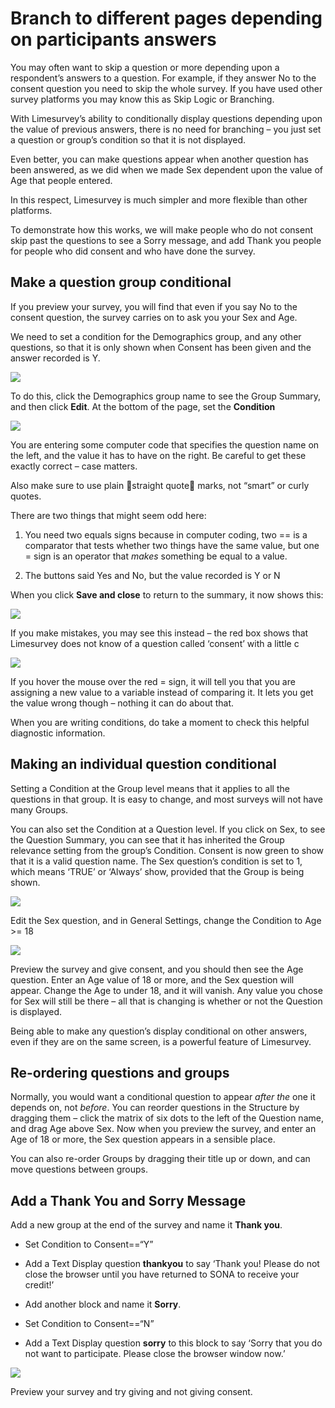 # Branch to different pages depending on participants answers

You may often want to skip a question or more depending upon a
respondent’s answers to a question. For example, if they answer No to
the consent question you need to skip the whole survey. If you have used
other survey platforms you may know this as Skip Logic or Branching.

With Limesurvey’s ability to conditionally display questions depending
upon the value of previous answers, there is no need for branching – you
just set a question or group’s condition so that it is not displayed.

Even better, you can make questions appear when another question has
been answered, as we did when we made Sex dependent upon the value of
Age that people entered.

In this respect, Limesurvey is much simpler and more flexible than other
platforms.

To demonstrate how this works, we will make people who do not consent
skip past the questions to see a Sorry message, 
and add Thank you people for people who did consent and
who have done the survey.

## Make a question group conditional

If you preview your survey, you will find that even if
you say No to the consent question, the survey carries on to ask you
your Sex and Age.

We need to set a condition for the Demographics group, and any other questions, 
so that it is
only shown when Consent has been given and the answer recorded is Y.

![ ](media/image36.png)


To do this, click the Demographics group name to see the Group Summary,
and then click **Edit**. At the bottom of the page, set the
**Condition**

![ ](media/image37.png)

You are entering some computer code that specifies the question name on
the left, and the value it has to have on the right. Be careful to get
these exactly correct – case matters. 

Also make sure to use plain &#22;straight quote&#22; marks, not &ldquo;smart&rdquo; or curly quotes.

There are two things that might seem odd here:

1)  You need two equals signs because in computer coding, two == is a
    comparator that tests whether two things have the same value, but
    one = sign is an operator that *makes* something be equal to a
    value.

2)  The buttons said Yes and No, but the value recorded is Y or N

When you click **Save and close** to return to the summary, it now shows this:

![ ](media/image38.png)

If you make mistakes, you may see this instead – the red box shows that Limesurvey does not know of a question called ‘consent’ with a little c

![ ](media/image39.png)

If you hover the mouse over the red = sign, it will tell you that you
are assigning a new value to a variable instead of comparing it. It lets
you get the value wrong though – nothing it can do about that.

When you are writing conditions, do take a moment to check this helpful
diagnostic information.


## Making an individual question conditional

Setting a Condition at the Group level means that it applies to all the
questions in that group. It is easy to change, and most surveys will not
have many Groups.

You can also set the Condition at a Question level. If you click
on Sex, to see the Question Summary, you can see that it has inherited
the Group relevance setting from the group’s Condition.
Consent is now green to show that it is a valid question name.
The Sex question’s condition is set to 1, which means ‘TRUE’ or
‘Always’ show, provided that the Group is being shown.

![ ](media/image40.png)

Edit the Sex question, and in General Settings, change the Condition
to Age >= 18

![ ](media/image41.png)

Preview the survey and give consent, and you should then see the Age
question. Enter an Age value of 18 or more, and the Sex question will
appear. Change the Age to under 18, and it will vanish. Any value you
chose for Sex will still be there – all that is changing is whether or
not the Question is displayed.

Being able to make any question’s display conditional on other answers,
even if they are on the same screen, is a powerful feature of
Limesurvey.


## Re-ordering questions and groups

Normally, you would want a conditional question to appear *after the*
one it depends on, not *before*. You can reorder questions in the
Structure by dragging them – click the matrix of six dots to the left of
the Question name, and drag Age above Sex. Now when you preview the
survey, and enter an Age of 18 or more, the Sex question appears in a
sensible place.

You can also re-order Groups by dragging their title up or down, and can
move questions between groups.

## Add a Thank You and Sorry Message

Add a new group at the end of the survey and name it
**Thank you**.

- Set Condition to Consent=="Y"

- Add a Text Display question **thankyou** to say
‘Thank you! Please do not close the browser until you have returned to
SONA to receive your credit!’

- Add another block and name it **Sorry**.

- Set Condition to Consent=="N"

- Add a Text Display question **sorry** to this block
to say ‘Sorry that you do not want to participate. Please close the
browser window now.’

![ ](media/image69.png)

Preview your survey and try giving and not giving consent.

